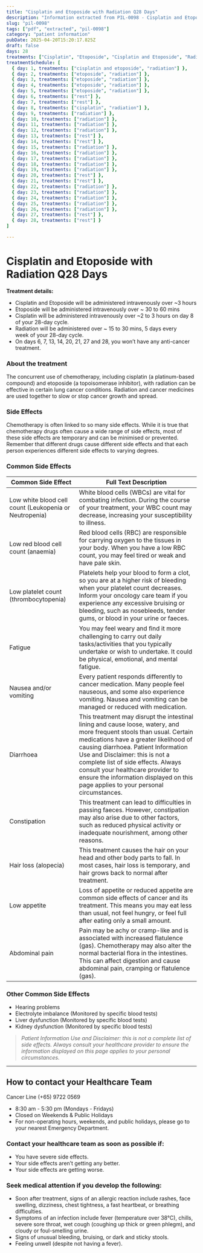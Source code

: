 ```yaml
---
title: "Cisplatin and Etoposide with Radiation Q28 Days"
description: "Information extracted from PIL-0098 - Cisplatin and Etoposide with Radiation Q28 Days.pdf"
slug: "pil-0098"
tags: ["pdf", "extracted", "pil-0098"]
category: "patient information"
pubDate: 2025-04-20T15:20:17.825Z
draft: false
days: 28
treatments: ["Cisplatin", "Etoposide", "Cisplatin and Etoposide", "Radiation", "Rest"]
treatmentSchedule: [
  { day: 1, treatments: ["cisplatin and etoposide", "radiation"] },
  { day: 2, treatments: ["etoposide", "radiation"] },
  { day: 3, treatments: ["etoposide", "radiation"] },
  { day: 4, treatments: ["etoposide", "radiation"] },
  { day: 5, treatments: ["etoposide", "radiation"] },
  { day: 6, treatments: ["rest"] },
  { day: 7, treatments: ["rest"] },
  { day: 8, treatments: ["cisplatin", "radiation"] },
  { day: 9, treatments: ["radiation"] },
  { day: 10, treatments: ["radiation"] },
  { day: 11, treatments: ["radiation"] },
  { day: 12, treatments: ["radiation"] },
  { day: 13, treatments: ["rest"] },
  { day: 14, treatments: ["rest"] },
  { day: 15, treatments: ["radiation"] },
  { day: 16, treatments: ["radiation"] },
  { day: 17, treatments: ["radiation"] },
  { day: 18, treatments: ["radiation"] },
  { day: 19, treatments: ["radiation"] },
  { day: 20, treatments: ["rest"] },
  { day: 21, treatments: ["rest"] },
  { day: 22, treatments: ["radiation"] },
  { day: 23, treatments: ["radiation"] },
  { day: 24, treatments: ["radiation"] },
  { day: 25, treatments: ["radiation"] },
  { day: 26, treatments: ["radiation"] },
  { day: 27, treatments: ["rest"] },
  { day: 28, treatments: ["rest"] }
]

---
```



# Cisplatin and Etoposide with Radiation Q28 Days

<TreatmentGrid treatmentSchedule={treatmentSchedule} />



**Treatment details:**
- Cisplatin and Etoposide will be administered intravenously over ~3 hours
- Etoposide will be administered intravenously over ~ 30 to 60 mins
- Cisplatin will be administered intravenously over ~2 to 3 hours on day 8 of your 28-day cycle.
- Radiation will be administered over ~ 15 to 30 mins, 5 days every week of your 28-day cycle.
- On days 6, 7, 13, 14, 20, 21, 27 and 28, you won’t have any anti-cancer treatment.

### About the treatment
The concurrent use of chemotherapy, including cisplatin (a platinum-based compound) and etoposide
(a topoisomerase inhibitor), with radiation can be effective in certain lung cancer conditions. Radiation
and cancer medicines are used together to slow or stop cancer growth and spread.

### Side Effects

Chemotherapy is often linked to so many side effects. While it is true that chemotherapy drugs often
cause a wide range of side effects, most of these side effects are temporary and can be minimised or
prevented. Remember that different drugs cause different side effects and that each person
experiences different side effects to varying degrees.

### Common Side Effects

| Common Side Effect | Full Text Description |
|--------------------|----------------------|
| Low white blood cell count (Leukopenia or Neutropenia) | White blood cells (WBCs) are vital for combating infection. During the course of your treatment, your WBC count may decrease, increasing your susceptibility to illness. |
| Low red blood cell count (anaemia) | Red blood cells (RBC) are responsible for carrying oxygen to the tissues in your body. When you have a low RBC count, you may feel tired or weak and have pale skin. |
| Low platelet count (thrombocytopenia) | Platelets help your blood to form a clot, so you are at a higher risk of bleeding when your platelet count decreases. Inform your oncology care team if you experience any excessive bruising or bleeding, such as nosebleeds, tender gums, or blood in your urine or faeces. |
| Fatigue | You may feel weary and ﬁnd it more challenging to carry out daily tasks/activities that you typically undertake or wish to undertake. It could be physical, emotional, and mental fatigue. |
| Nausea and/or vomiting | Every patient responds differently to cancer medication. Many people feel nauseous, and some also experience vomiting. Nausea and vomiting can be managed or reduced with medication. |
| Diarrhoea | This treatment may disrupt the intestinal lining and cause loose, watery, and more frequent stools than usual. Certain medications have a greater likelihood of causing diarrhoea. Patient Information Use and Disclaimer: this is not a complete list of side effects. Always consult your healthcare provider to ensure the information displayed on this page applies to your personal circumstances. |
| Constipation | This treatment can lead to difficulties in passing faeces. However, constipation may also arise due to other factors, such as reduced physical activity or inadequate nourishment, among other reasons. |
| Hair loss (alopecia) | This treatment causes the hair on your head and other body parts to fall. In most cases, hair loss is temporary, and hair grows back to normal after treatment. |
| Low appetite | Loss of appetite or reduced appetite are common side effects of cancer and its treatment. This means you may eat less than usual, not feel hungry, or feel full after eating only a small amount. |
| Abdominal pain | Pain may be achy or cramp-like and is associated with increased flatulence (gas). Chemotherapy may also alter the normal bacterial flora in the intestines. This can affect digestion and cause abdominal pain, cramping or flatulence (gas). |

### Other Common Side Effects

- Hearing problems
- Electrolyte imbalance (Monitored by specific blood tests)
- Liver dysfunction (Monitored by specific blood tests)
- Kidney dysfunction (Monitored by specific blood tests)

> _Patient Information Use and Disclaimer: this is not a complete list of side effects. Always consult your healthcare provider to ensure the information displayed on this page applies to your personal circumstances._


---
## How to contact your Healthcare Team
<span class="text-red-500 font-bold text-xl">
Cancer Line (+65) 9722 0569
</span>

- 8:30 am - 5:30 pm (Mondays - Fridays)
- Closed on Weekends & Public Holidays
- For non-operating hours, weekends, and public holidays, please go to your nearest Emergency Department.

### Contact your healthcare team as soon as possible if:
- You have severe side effects.
- Your side effects aren’t getting any better.
- Your side effects are getting worse.

### Seek medical attention if you develop the following:
- Soon after treatment, signs of an allergic reaction include rashes, face swelling, dizziness, chest tightness, a fast heartbeat, or breathing difficulties.
- Symptoms of an infection include fever (temperature over 38°C), chills, severe sore throat, wet cough (coughing up thick or green phlegm), and cloudy or foul-smelling urine.
- Signs of unusual bleeding, bruising, or dark and sticky stools.
- Feeling unwell (despite not having a fever).
